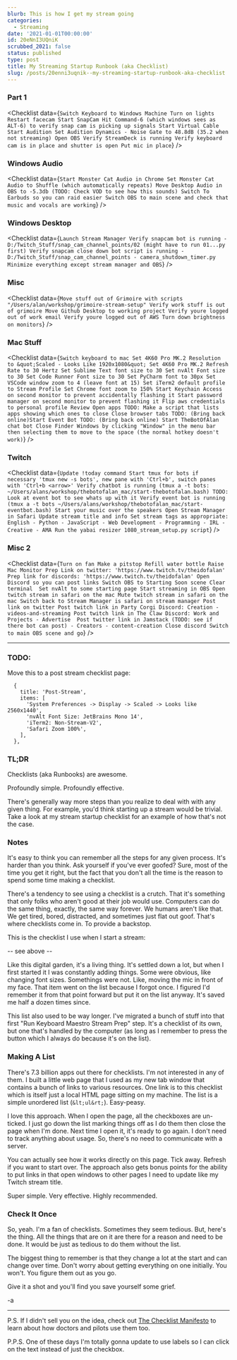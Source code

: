 ```yaml
---
blurb: This is how I get my stream going
categories:
  - Streaming
date: '2021-01-01T00:00:00'
id: 20eNnI3UQniK
scrubbed_2021: false
status: published
type: post
title: My Streaming Startup Runbook (aka Checklist)
slug: /posts/20enni3uqnik--my-streaming-startup-runbook-aka-checklist
---
```


### Part 1

<Checklist data={`
Switch Keyboard to Windows Machine
Turn on lights
Restart facecam
Start SnapCam
Hit Command-6 (which windows sees as ALT-6) to verify snap cam is picking up signals
Start Virtual Cable
Start Audition
Set Audition Dynamics - Noise Gate to 48.8dB (35.2 when not streaming)
Open OBS
Verify StreamDeck is running
Verify keyboard cam is in place and shutter is open
Put mic in place
`} />


### Windows Audio

<Checklist data={`
Start Monster Cat Audio in Chrome
Set Monster Cat Audio to Shuffle (which automatically repeats)
Move Desktop Audio in OBS to -5.3db (TODO: Check VOD to see how this sounds)
Switch To Earbuds so you can raid easier
Switch OBS to main scene and check that music and vocals are working
`} />

### Windows Desktop

<Checklist data={`
Launch Stream Manager
Verify snapcam bot is running - D:/Twitch_Stuff/snap_cam_channel_points/02 (might have to run 01...py first)
Verify snapcam close down bot script is running - D:/Twitch_Stuff/snap_cam_channel_points - camera_shutdown_timer.py
Minimize everything except stream manager and OBS
`} />


### Misc

<Checklist data={`
Move stuff out of Grimoire with scripts "/Users/alan/workshop/grimoire-stream-setup"
Verify work stuff is out of grimoire
Move Github Desktop to working project
Verify youre logged out of work email
Verify youre logged out of AWS
Turn down brightness on monitors
`} />



### Mac Stuff

<Checklist data={`
Switch keyboard to mac
Set 4K60 Pro MK.2 Resolution to &quot;Scaled - Looks Like 1920x1080&quot;
Set 4K60 Pro MK.2 Refresh Rate to 30 Hertz
Set Sublime Text font size to 30
Set nvAlt Font size to 30
Set Code Runner Font size to 30
Set PyCharm font to 30px
Set VSCode window zoom to 4 (leave font at 15)
Set iTerm2 default profile to Stream Profile
Set Chrome font zoom to 150%
Start Keychain Access on second monitor to prevent accidentally flashing it
Start password manager on second monitor to prevent flashing it
Flip aws credentials to personal profile
Review Open apps
TODO: Make a script that lists apps showing which ones to close
Close browser tabs
TODO: (Bring back online)Start Event Bot
TODO: (Bring back online) Start TheBotOfAlan chat bot
Close Finder Windows by clicking "Window" in the menu bar then selecting them to move to the space (the normal hotkey doesn't work)
`} />

### Twitch

<Checklist data={`
Update !today command
Start tmux for bots if necessary 'tmux new -s bots', new pane with 'Ctrl+b', switch panes with 'Ctrl+b <arrow>'
Verify chatbot is running (tmux a -t bots: ~/Users/alans/workshop/thebotofalan_mac/start-thebotofalan.bash)
TODO: Look at event bot to see whats up with it
Verify event bot is running (tmux a -t bots ~/Users/alans/workshop/thebotofalan_mac/start-eventbot.bash)
Start your music over the speakers
Open Stream Manager in Safari
Update stream title and info
Set stream tags as appropriate: English - Python - JavaScript - Web Development - Programming - IRL - Creative - AMA
Run the yabai resizer 1080_stream_setup.py script
`} />

### Misc 2

<Checklist data={`
Turn on fan
Make a pitstop
Refill water bottle
Raise Mac Monitor
Prep Link on twitter: 'https://www.twitch.tv/theidofalan'
Prep link for discords: 'https://www.twitch.tv/theidofalan'
Open Discord so you can post links
Switch OBS to Starting Soon scene
Clear terminal 
Set nvAlt to some starting page
Start streaming in OBS
Open twitch stream in safari on the mac
Mute twitch stream in safari on the mac
Switch back to Stream Manager is safari on stream manager
Post link on twitter
Post twitch link in Party Corgi Discord: Creation - videos-and-streaming
Post twitch link in The Claw Discord: Work and Projects - Advertise 
Post twitter link in Jamstack (TODO: see if there bot can post) - Creators - content-creation
Close discord
Switch to main OBS scene and go
`} />


---


### TODO:

Move this to a post stream checklist page:

```
  {
    title: 'Post-Stream',
    items: [
      'System Preferences -> Display -> Scaled -> Looks like 2560x1440',
      'nvAlt Font Size: JetBrains Mono 14',
      'iTerm2: Non-Stream-V2',
      'Safari Zoom 100%',
    ],
  },
```




### TL;DR

Checklists (aka Runbooks) are awesome.

Profoundly simple. Profoundly effective.

There's generally way more steps than you realize to deal with with any given thing. For example, you'd think starting up a stream would be trivial. Take a look at my stream startup checklist for an example of how that's not the case.

### Notes

It's easy to think you can remember all the steps for any given process. It's harder than you think. Ask yourself if you've ever goofed? Sure, most of the time you get it right, but the fact that you don't all the time is the reason to spend some time making a checklist.

There's a tendency to see using a checklist is a crutch. That it's something that only folks who aren't good at their job would use. Computers can do the same thing, exactly, the same way forever. We humans aren't like that. We get tired, bored, distracted, and sometimes just flat out goof. That's where checklists come in. To provide a backstop.

This is the checklist I use when I start a stream:

-- see above --

Like this digital garden, it's a living thing. It's settled down a lot, but when I first started it I was constantly adding things. Some were obvious, like changing font sizes. Somethings were not. Like, moving the mic in front of my face. That item went on the list because I forgot once. I figured I'd remember it from that point forward but put it on the list anyway. It's saved me half a dozen times since.

This list also used to be way longer. I've migrated a bunch of stuff into that first "Run Keyboard Maestro Stream Prep" step. It's a checklist of its own, but one that's handled by the computer (as long as I remember to press the button which I always do because it's on the list).

### Making A List

There's 7.3 billion apps out there for checklists. I'm not interested in any of them. I built a little web page that I used as my new tab window that contains a bunch of links to various resources. One link is to this checklist which is itself just a local HTML page sitting on my machine. The list is a simple unordered list (`&lt;ul&rt;`). Easy-peasy.

I love this approach. When I open the page, all the checkboxes are un-ticked. I just go down the list marking things off as I do them then close the page when I'm done. Next time I open it, it's ready to go again. I don't need to track anything about usage. So, there's no need to communicate with a server.

You can actually see how it works directly on this page. Tick away. Refresh if you want to start over. The approach also gets bonus points for the ability to put links in that open windows to other pages I need to update like my Twitch stream title.

Super simple. Very effective. Highly recommended.

### Check It Once

So, yeah. I'm a fan of checklists. Sometimes they seem tedious. But, here's the thing. All the things that are on it are there for a reason and need to be done. It would be just as tedious to do them without the list.

The biggest thing to remember is that they change a lot at the start and can change over time. Don't worry about getting everything on one initially. You won't. You figure them out as you go.

Give it a shot and you'll find you save yourself some grief.

-a

---

P.S. If I didn't sell you on the idea, check out [The Checklist Manifesto](https://www.amazon.com/Checklist-Manifesto-How-Things-Right/dp/0312430000/) to learn about how doctors and pilots use them too.

P.P.S. One of these days I'm totally gonna update to use labels so I can click on the text instead of just the checkbox.
